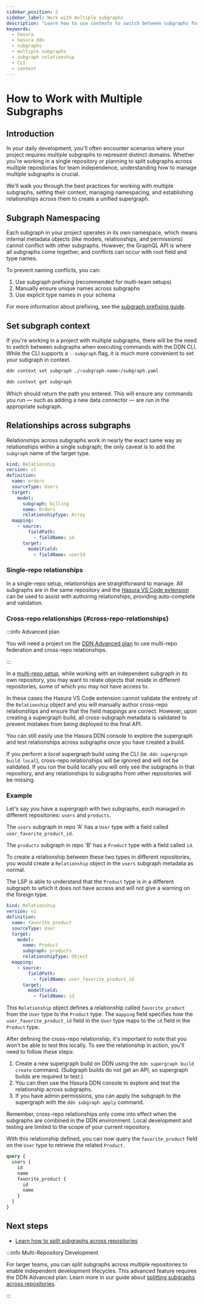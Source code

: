 ```yaml
---
sidebar_position: 2
sidebar_label: Work with multiple subgraphs
description: "Learn how to use contexts to switch between subgraphs for easy CLI management."
keywords:
  - hasura
  - hasura ddn
  - subgraphs
  - multiple subgraphs
  - subgraph relationship
  - CLI
  - context
---
```


# How to Work with Multiple Subgraphs

## Introduction

In your daily development, you'll often encounter scenarios where your project requires multiple subgraphs to represent
distinct domains. Whether you're working in a single repository or planning to split subgraphs across multiple
repositories for team independence, understanding how to manage multiple subgraphs is crucial.

We'll walk you through the best practices for working with multiple subgraphs, setting their context, managing
namespacing, and establishing relationships across them to create a unified supergraph.

## Subgraph Namespacing

Each subgraph in your project operates in its own namespace, which means internal metadata objects (like models,
relationships, and permissions) cannot conflict with other subgraphs. However, the GraphQL API is where all subgraphs
come together, and conflicts can occur with root field and type names.

To prevent naming conflicts, you can:

1. Use subgraph prefixing (recommended for multi-team setups)
2. Manually ensure unique names across subgraphs
3. Use explicit type names in your schema

For more information about prefixing, see the
[subgraph prefixing guide](/project-configuration/subgraphs/subgraph-prefixing.mdx).

## Set subgraph context

If you're working in a project with multiple subgraphs, there will be the need to switch between subgraphs when
executing commands with the DDN CLI. While the CLI supports a `--subgraph` flag, it is much more convenient to set your
subgraph in context.

```sh title="Switch between context using the path to the subgraph's configuration file:"
ddn context set subgraph ./<subgraph-name>/subgraph.yaml
```

```sh title="You can verify this by checking the current context:"
ddn context get subgraph
```

Which should return the path you entered. This will ensure any commands you run — such as adding a new data connector —
are run in the appropriate subgraph.

## Relationships across subgraphs

Relationships across subgraphs work in nearly the exact same way as relationships within a single subgraph; the only
caveat is to add the `subgraph` name of the target type.

```yaml title="In the example below, we're creating a simple relationship between models, with the target model belonging to the billing subgraph:" {8}
kind: Relationship
version: v1
definition:
  name: orders
  sourceType: Users
  target:
    model:
      subgraph: billing
      name: Orders
      relationshipType: Array
  mapping:
    - source:
        fieldPath:
          - fieldName: id
      target:
        modelField:
          - fieldName: userId
```

### Single-repo relationships

In a single-repo setup, relationships are straightforward to manage. All subgraphs are in the same repository and the
[Hasura VS Code extension](https://marketplace.visualstudio.com/items?itemName=HasuraHQ.hasura) can be used to assist
with authoring relationships, providing auto-complete and validation.

### Cross-repo relationships {#cross-repo-relationships}

:::info Advanced plan

You will need a project on the [DDN Advanced plan](https://hasura.io/pricing) to use multi-repo federation and
cross-repo relationships.

:::

In a [multi-repo setup](/project-configuration/subgraphs/working-with-multiple-repositories.mdx), while working with an
independent subgraph in its own repository, you may want to relate objects that reside in different repositories, some
of which you may not have access to.

In these cases the Hasura VS Code extension cannot validate the entirety of the `Relationship` object and you will
manually author cross-repo relationships and ensure that the field mappings are correct. However, upon creating a
supergraph build, all cross-subgraph metadata is validated to prevent mistakes from being deployed to the final API.

You can still easily use the Hasura DDN console to explore the supergraph and test relationships across subgraphs once
you have created a build.

If you perform a _local_ supergraph build using the CLI (ie. `ddn supergraph build local`), cross-repo relationships
will be ignored and will not be validated. If you run the build locally you will only see the subgraphs in that
repository, and any relationships to subgraphs from other repositories will be missing.

### Example

Let's say you have a supergraph with two subgraphs, each managed in different repositories: `users` and `products`.

The `users` subgraph in repo 'A' has a `User` type with a field called `user_favorite_product_id`.

The `products` subgraph in repo 'B' has a `Product` type with a field called `id`.

To create a relationship between these two types in different repositories, you would create a `Relationship` object in
the `users` subgraph metadata as normal.

The LSP is able to understand that the `Product` type is in a different subgraph to which it does not have access and
will not give a warning on the foreign type.

```yaml
kind: Relationship
version: v1
definition:
  name: favorite_product
  sourceType: User
  target:
    model:
      name: Product
      subgraph: products
      relationshipType: Object
  mapping:
    - source:
        fieldPath:
          - fieldName: user_favorite_product_id
      target:
        modelField:
          - fieldName: id
```

This `Relationship` object defines a relationship called `favorite_product` from the `User` type to the `Product` type.
The `mapping` field specifies how the `user_favorite_product_id` field in the `User` type maps to the `id` field in the
`Product` type.

After defining the cross-repo relationship, it's important to note that you won't be able to test this locally. To see
the relationship in action, you'll need to follow these steps:

1. Create a new supergraph build on DDN using the `ddn supergraph build create` command. (Subgraph builds do not get an
   API, so supergraph builds are required to test.)
2. You can then use the Hasura DDN console to explore and test the relationship across subgraphs.
3. If you have admin permissions, you can apply the subgraph to the supergraph with the `ddn subgraph apply` command.

Remember, cross-repo relationships only come into effect when the subgraphs are combined in the DDN environment. Local
development and testing are limited to the scope of your current repository.

With this relationship defined, you can now query the `favorite_product` field on the `User` type to retrieve the
related `Product`.

```graphql
query {
  users {
    id
    name
    favorite_product {
      id
      name
    }
  }
}
```

## Next steps

- [Learn how to split subgraphs across repositories](/project-configuration/subgraphs/working-with-multiple-repositories.mdx)

:::info Multi-Repository Development

For larger teams, you can split subgraphs across multiple repositories to enable independent development lifecycles.
This advanced feature requires the DDN Advanced plan. Learn more in our guide about
[splitting subgraphs across repositories](/project-configuration/subgraphs/working-with-multiple-repositories.mdx).

:::
